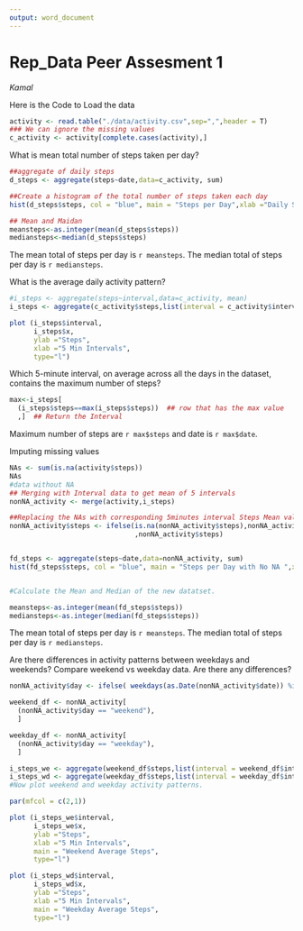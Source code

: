 ```yaml
---
output: word_document
---
```

**Rep_Data Peer Assesment 1**
==========================
*Kamal*


Here is the Code to Load the data


```r
activity <- read.table("./data/activity.csv",sep=",",header = T)
### We can ignore the missing values
c_activity <- activity[complete.cases(activity),]


```

What is mean total number of steps taken per day?
```r
##aggregate of daily steps
d_steps <- aggregate(steps~date,data=c_activity, sum)

##Create a histogram of the total number of steps taken each day
hist(d_steps$steps, col = "blue", main = "Steps per Day",xlab ="Daily Steps")

## Mean and Maidan
meansteps<-as.integer(mean(d_steps$steps))
mediansteps<-median(d_steps$steps)

```
The mean total of steps per day is `r meansteps`. The median total of steps per day is `r mediansteps`.


What is the average daily activity pattern?
```r

#i_steps <- aggregate(steps~interval,data=c_activity, mean)
i_steps <- aggregate(c_activity$steps,list(interval = c_activity$interval),mean)

plot (i_steps$interval,
      i_steps$x,
      ylab ="Steps", 
      xlab ="5 Min Intervals", 
      type="l")


```
Which 5-minute interval, on average across all the days in the dataset, contains the maximum number of steps?
```r
max<-i_steps[
  (i_steps$steps==max(i_steps$steps))  ## row that has the max value
  ,]  ## Return the Interval

```
Maximum number of steps are `r max$steps` and date is `r max$date`.


Imputing missing values
```r
NAs <- sum(is.na(activity$steps))
NAs
#data without NA
## Merging with Interval data to get mean of 5 intervals
nonNA_activity <- merge(activity,i_steps)

##Replacing the NAs with corresponding 5minutes interval Steps Mean value 
nonNA_activity$steps <- ifelse(is.na(nonNA_activity$steps),nonNA_activity$x
                               ,nonNA_activity$steps)


fd_steps <- aggregate(steps~date,data=nonNA_activity, sum)
hist(fd_steps$steps, col = "blue", main = "Steps per Day with No NA ",xlab ="Daily Steps")


#Calculate the Mean and Median of the new datatset.

meansteps<-as.integer(mean(fd_steps$steps))
mediansteps<-as.integer(median(fd_steps$steps))
```
The mean total of steps per day is `r meansteps`. The median total of steps per day is `r mediansteps`. 


Are there differences in activity patterns between weekdays and weekends?
Compare weekend vs weekday data. Are there any differences?


```r
nonNA_activity$day <- ifelse( weekdays(as.Date(nonNA_activity$date)) %in% c("Saturday","Sunday"),"weekend","weekday")

weekend_df <- nonNA_activity[
  (nonNA_activity$day == "weekend"),
  ]

weekday_df <- nonNA_activity[
  (nonNA_activity$day == "weekday"),
  ]

i_steps_we <- aggregate(weekend_df$steps,list(interval = weekend_df$interval), mean)
i_steps_wd <- aggregate(weekday_df$steps,list(interval = weekday_df$interval), mean)
#Now plot weekend and weekday activity patterns.

par(mfcol = c(2,1))

plot (i_steps_we$interval,
      i_steps_we$x,
      ylab ="Steps", 
      xlab ="5 Min Intervals",
      main = "Weekend Average Steps",
      type="l")

plot (i_steps_wd$interval,
      i_steps_wd$x,
      ylab ="Steps", 
      xlab ="5 Min Intervals",
      main = "Weekday Average Steps",
      type="l")
```
